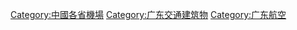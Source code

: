 {{Catnav|頁面分類|各種主題的頁面分類|依中国各省来作的分类|中國各省交通|广东交通}}

[[Category:中國各省機場|Category:中國各省機場]]
[[Category:广东交通建筑物‎|Category:广东交通建筑物‎]]
[[Category:广东航空|Category:广东航空]]